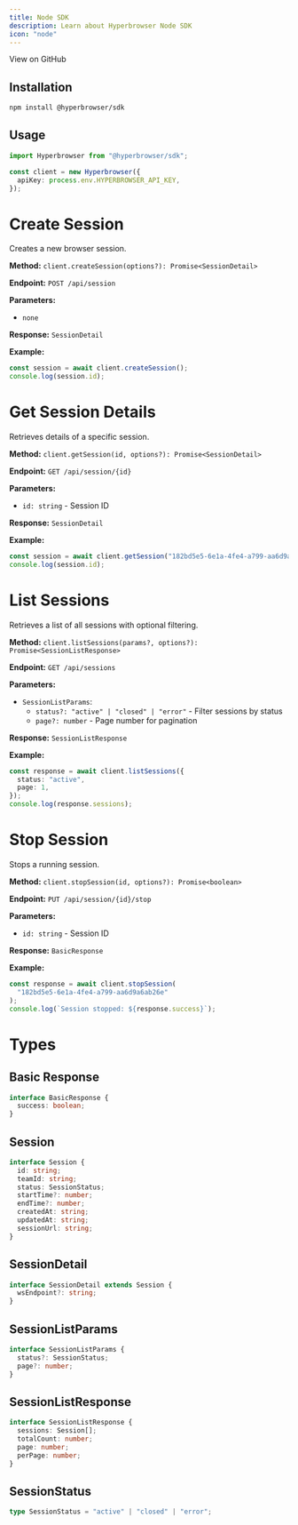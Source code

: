 ```yaml
---
title: Node SDK
description: Learn about Hyperbrowser Node SDK
icon: "node"
---
```


<CardGroup col={2}>
  <Card
    horizontal
    icon="github"
    href="https://github.com/hyperbrowserai/node-sdk"
  >
    View on GitHub
  </Card>
</CardGroup>

## Installation

```bash
npm install @hyperbrowser/sdk
```

## Usage

```typescript
import Hyperbrowser from "@hyperbrowser/sdk";

const client = new Hyperbrowser({
  apiKey: process.env.HYPERBROWSER_API_KEY,
});
```

# Create Session

Creates a new browser session.

**Method:**
`client.createSession(options?): Promise<SessionDetail>`

**Endpoint:**
`POST /api/session`

**Parameters:**

- `none`

**Response:**
`SessionDetail`

**Example:**

```typescript
const session = await client.createSession();
console.log(session.id);
```

# Get Session Details

Retrieves details of a specific session.

**Method:**
`client.getSession(id, options?): Promise<SessionDetail>`

**Endpoint:**
`GET /api/session/{id}`

**Parameters:**

- `id: string` - Session ID

**Response:**
`SessionDetail`

**Example:**

```typescript
const session = await client.getSession("182bd5e5-6e1a-4fe4-a799-aa6d9a6ab26e");
console.log(session.id);
```

# List Sessions

Retrieves a list of all sessions with optional filtering.

**Method:**
`client.listSessions(params?, options?): Promise<SessionListResponse>`

**Endpoint:**
`GET /api/sessions`

**Parameters:**

- `SessionListParams`:
  - `status?: "active" | "closed" | "error"` - Filter sessions by status
  - `page?: number` - Page number for pagination

**Response:**
`SessionListResponse`

**Example:**

```typescript
const response = await client.listSessions({
  status: "active",
  page: 1,
});
console.log(response.sessions);
```

# Stop Session

Stops a running session.

**Method:**
`client.stopSession(id, options?): Promise<boolean>`

**Endpoint:**
`PUT /api/session/{id}/stop`

**Parameters:**

- `id: string` - Session ID

**Response:**
`BasicResponse`

**Example:**

```typescript
const response = await client.stopSession(
  "182bd5e5-6e1a-4fe4-a799-aa6d9a6ab26e"
);
console.log(`Session stopped: ${response.success}`);
```

# Types

## Basic Response

```typescript
interface BasicResponse {
  success: boolean;
}
```

## Session

```typescript
interface Session {
  id: string;
  teamId: string;
  status: SessionStatus;
  startTime?: number;
  endTime?: number;
  createdAt: string;
  updatedAt: string;
  sessionUrl: string;
}
```

## SessionDetail

```typescript
interface SessionDetail extends Session {
  wsEndpoint?: string;
}
```

## SessionListParams

```typescript
interface SessionListParams {
  status?: SessionStatus;
  page?: number;
}
```

## SessionListResponse

```typescript
interface SessionListResponse {
  sessions: Session[];
  totalCount: number;
  page: number;
  perPage: number;
}
```

## SessionStatus

```typescript
type SessionStatus = "active" | "closed" | "error";
```
